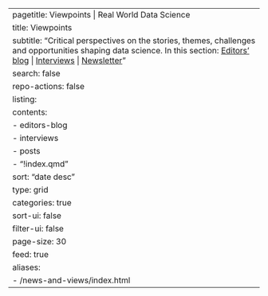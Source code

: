 ---
pagetitle: Viewpoints | Real World Data Science
title: Viewpoints
subtitle: "Critical perspectives on the stories, themes, challenges and opportunities shaping data science. In this section: [Editors' blog](editors-blog/index.qmd) | [Interviews](interviews/index.qmd) | [Newsletter](newsletter/index.qmd)"
search: false
repo-actions: false
listing:
  contents: 
  - editors-blog
  - interviews
  - posts
  - "!index.qmd"
  sort: "date desc"
  type: grid
  categories: true
  sort-ui: false
  filter-ui: false
  page-size: 30
  feed: true
aliases: 
  - /news-and-views/index.html
---